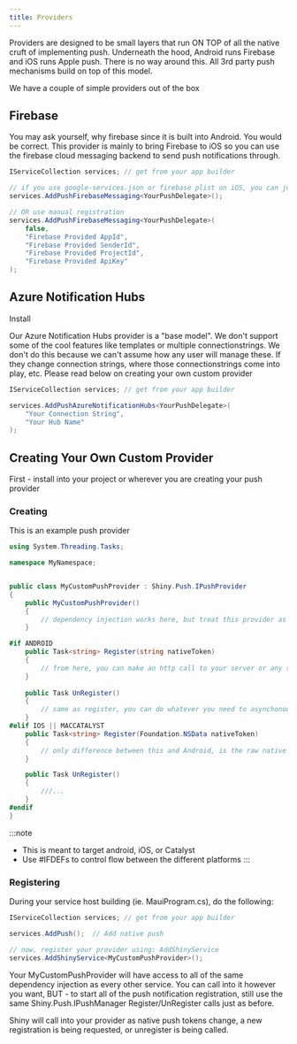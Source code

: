 ```yaml
---
title: Providers
---
```



Providers are designed to be small layers that run ON TOP of all the native cruft of implementing push.  Underneath the hood, Android runs Firebase and iOS runs Apple push.  There is 
no way around this.  All 3rd party push mechanisms build on top of this model.

We have a couple of simple providers out of the box

## Firebase

<NugetBadge name="Shiny.Push.FirebaseMessaging" label="Shiny.Push.FirebaseMessaging"/>

You may ask yourself, why firebase since it is built into Android.  You would be correct.  This provider is mainly to bring Firebase to iOS so you can
use the firebase cloud messaging backend to send push notifications through.

```csharp
IServiceCollection services; // get from your app builder

// if you use google-services.json or firebase plist on iOS, you can just use the following
services.AddPushFirebaseMessaging<YourPushDelegate>();

// OR use manual registration
services.AddPushFirebaseMessaging<YourPushDelegate>(
    false,
    "Firebase Provided AppId",
    "Firebase Provided SenderId",
    "Firebase Provided ProjectId",
    "Firebase Provided ApiKey"
);
```

## Azure Notification Hubs

Install <NugetBadge name="Shiny.Push.AzureNotificationHubs" label="Shiny.Push.AzureNotificationHubs" />

Our Azure Notification Hubs provider is a "base model".  We don't support some of the cool features like templates or multiple connectionstrings.  We don't do this because we can't assume how any user 
will manage these.  If they change connection strings, where those connectionstrings come into play, etc.  Please read below on creating your
own custom provider 

```csharp
IServiceCollection services; // get from your app builder

services.AddPushAzureNotificationHubs<YourPushDelegate>(
    "Your Connection String",
    "Your Hub Name"
);
```

## Creating Your Own Custom Provider

First - install <NugetBadge name="Shiny.Push" label="Shiny.Push" /> into your project or wherever you are creating your push provider

### Creating

This is an example push provider

```csharp
using System.Threading.Tasks;

namespace MyNamespace;


public class MyCustomPushProvider : Shiny.Push.IPushProvider
{
    public MyCustomPushProvider() 
    {
        // dependency injection works here, but treat this provider as a singleton
    }

#if ANDROID
    public Task<string> Register(string nativeToken)
    {
        // from here, you can make an http call to your server or any service you've injected
    }
    
    public Task UnRegister() 
    {
        // same as register, you can do whatever you need to asynchonously
    }
#elif IOS || MACCATALYST
    public Task<string> Register(Foundation.NSData nativeToken)
    {
        // only difference between this and Android, is the raw native token sent from iOS
    }

    public Task UnRegister()
    {
        ///...
    }
#endif
}

```

:::note
- This is meant to target android, iOS, or Catalyst 
- Use #IFDEFs to control flow between the different platforms 
:::

### Registering

During your service host building (ie. MauiProgram.cs), do the following:

```csharp
IServiceCollection services; // get from your app builder

services.AddPush();  // Add native push

// now, register your provider using: AddShinyService 
services.AddShinyService<MyCustomPushProvider>();
```

Your MyCustomPushProvider will have access to all of the same dependency injection as every other service.  You can call into it however you want,
BUT - to start all of the push notification registration, still use the same Shiny.Push.IPushManager Register/UnRegister calls just as before.

Shiny will call into your provider as native push tokens change, a new registration is being requested, or unregister is being called.